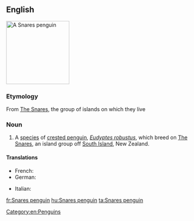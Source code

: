 ==English==
{{wikipedia|Snares Penguin}}
[[Image:SnaresPenguin (Mattern) large.jpg|170px|right|thumb|A Snares penguin]]
{{wikispecies|Eudyptes robustus}}
===Etymology===
From [[w:The Snares|The Snares]], the group of islands on which they live

===Noun===
{{en-noun|head=[[Snares]] [[penguin]]}}

# A [[species]] of [[crested penguin]], ''[[Eudyptes robustus]]'', which breed on [[w:The Snares|The Snares]], an island group off [[South Island]], New Zealand.

====Translations====
{{trans-top|Penguin}}
*French: {{t+|fr|gorfou des Snares|m}}
*German: {{t+|de|Snaresinselpinguin|m}}
{{trans-mid}}
*Italian: {{t|it|pinguino delle Snares|m}}
{{trans-bottom}}
[[Category:en:Penguins]]

[[fr:Snares penguin]]
[[hu:Snares penguin]]
[[ta:Snares penguin]]